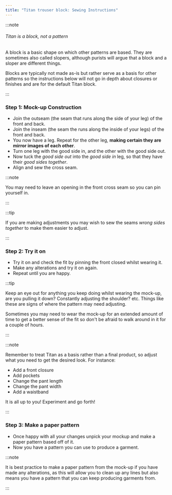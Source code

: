```yaml
---
title: "Titan trouser block: Sewing Instructions"
---
```


:::note


###### Titan is a block, not a pattern

A block is a basic shape on which other patterns are based.
They are sometimes also called slopers, although purists will argue that a block and a sloper are different things.

Blocks are typically not made as-is but rather serve as a basis for other patterns so the instructions below will not go in depth about closures or finishes and are for the default Titan block.

:::

### Step 1: Mock-up Construction

- Join the outseam (the seam that runs along the side of your leg) of the front and back.
- Join the inseam (the seam the runs along the inside of your legs) of the front and back.
- You now have a leg. Repeat for the other leg, **making certain they are mirror images of each other**.
- Turn one leg with the good side in, and the other with the good side out.
- Now tuck the _good side out_ into the _good side in_ leg, so that they have their _good sides together_.
- Align and sew the cross seam.

:::note


You may need to leave an opening in the front cross seam so you can pin yourself in.

:::

:::tip


If you are making adjustments you may wish to sew the seams _wrong sides together_ to make them easier to adjust.

:::

### Step 2: Try it on

- Try it on and check the fit by pinning the front closed whilst wearing it.
- Make any alterations and try it on again.
- Repeat until you are happy.

:::tip


Keep an eye out for anything you keep doing whilst wearing the mock-up, are you pulling it down? Constantly adjusting the shoulder? etc. Things like these are signs of where the pattern may need adjusting.

Sometimes you may need to wear the mock-up for an extended amount of time to get a better sense of the fit so don't be afraid to walk around in it for a couple of hours.

:::

:::note


Remember to treat Titan as a basis rather than a final product, so adjust what you need to get the desired look.
For instance:

- Add a front closure
- Add pockets
- Change the pant length
- Change the pant width
- Add a waistband

It is all up to you! Experiment and go forth!

:::

### Step 3: Make a paper pattern

- Once happy with all your changes unpick your mockup and make a paper pattern based off of it.
- Now you have a pattern you can use to produce a garment.

:::note


It is best practice to make a paper pattern from the mock-up if you have made any alterations, as this will allow you to clean up any lines but also means you have a pattern that you can keep producing garments from.

:::
